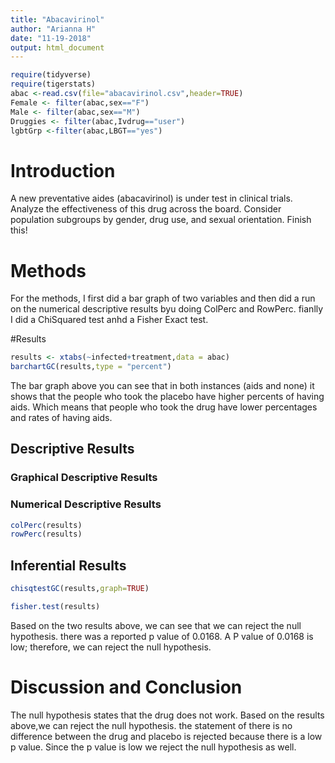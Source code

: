 ---
title: "Abacavirinol"
author: "Arianna H"
date: "11-19-2018"
output: html_document
---

```{r include=FALSE,echo=FALSE}
require(tidyverse)
require(tigerstats)
abac <-read.csv(file="abacavirinol.csv",header=TRUE)
Female <- filter(abac,sex=="F")
Male <- filter(abac,sex=="M")
Druggies <- filter(abac,Ivdrug=="user")
lgbtGrp <-filter(abac,LBGT=="yes")
```


# Introduction

<!--In this section you explain what you are trying to show.  Where did the data come from?  What is the research or other question you are trying to answer?.  If you skimp in this section expect to be marked down in your grade. Paint a picture of the project a couple of paragraphs is expected!-->

A new  preventative aides (abacavirinol) is under test in clinical trials. Analyze the effectiveness of this drug across the board. Consider population subgroups by gender, drug use, and sexual orientation. Finish this!

# Methods

<!--Decide on your methods:  use "variable analysis" or other appropriate descriptors.  Make sure to choose at least one graphical method and at least one numerical method. Discuss what data manipulations may be needed for example subsetting or other binning procedures and what sort of graphical displays and inferential tools will be used!-->

For the methods, I first did a bar graph of two variables and then did a run on the numerical descriptive results byu doing ColPerc and RowPerc. fianlly I did a ChiSquared test anhd a Fisher Exact test. 

#Results

<!--Divide this section into two sub-sections:  One for your descriptive  results and one for your inferential results.!-->


```{r}
results <- xtabs(~infected+treatment,data = abac)
barchartGC(results,type = "percent")
```

The bar graph above you can see that in both instances (aids and none) it shows that the people who took the placebo have higher percents of having aids. Which means that people who took the drug have lower percentages and rates of having aids. 


## Descriptive Results

### Graphical Descriptive Results

<!--Graphical results here.  Make sure to show your code.  Provide appropriate labels for axes, giving units if possible, and provide a good title for the graph, too.  Use the graphical results to describe the patterns if any that exist in the data as focused toward the research question. Bottom line is to explain the features of the graph that are relevant to conforming or departing to what is expected by your null hypothesis !-->



### Numerical Descriptive Results

<!--Numerical results go here. Use the numerical results to describe the patterns if any that exist in the data as focused toward the research question!-->

```{r}
colPerc(results)
rowPerc(results)
```


## Inferential Results

<!--State hypothesis clearly.  Make sure your discussion of the inferential test covers all the aspects that the test output produces, such as test statistic, p-value etc.  Make a decision about the null hypothesis, explain the assumptions on which the selected test/procedure was based, and why the chosen procedure satisfys the assumptions and is appropriate to answer the research question!-->

```{r}
chisqtestGC(results,graph=TRUE)
```
```{r}
fisher.test(results)
```

Based on the two results above, we can see that we can reject the null hypothesis. there was a reported p value of 0.0168. A P value of 0.0168 is low; therefore, we can reject the null hypothesis. 


# Discussion and Conclusion

<!--Discussion and conclusion here.  If you found a relationship be sure to consider whether the relationship occurs because one of the variavbles causes the other, or whether they perhasps are related for some other reason.  Watch the chapter 6 videos from the GeorgeTown videos collection.!-->

The null hypothesis states that the drug does not work. Based on the results above,we can reject the null hypothesis. the statement of there is no difference between the drug and placebo is rejected because there is a low p value. Since the p value is low we reject the null hypothesis as well.  

